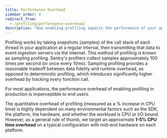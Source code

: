 ```yaml
---
title: Performance Overhead
sidebar_order: 4
redirect_from:
  - /profiling/performance-overhead/
description: "How enabling profiling impacts the performance of your application."
---
```


Profiling works by taking snapshots (samples) of the call stack of each thread in your application at a regular interval, then transmitting that data to event ingestion servers via the Internet. This method of profiling is known as sampling profiling. Sentry's profilers collect samples approximately 100 times per second (or once every 10ms). Sampling profiling provides a reasonable tradeoff between data fidelity and runtime overhead, as opposed to deterministic profiling, which introduces significantly higher overhead by tracking every function call.

<Note>
For most applications, the performance overhead of enabling profiling in production is imperceptible to end users.
</Note>

The quantitative overhead of profiling (measured as a % increase in CPU time) is highly dependent on many environmental factors such as the SDK, the platform, the hardware, and whether the workload is CPU or I/O bound. However, as a general rule of thumb, we target an approximate **1-5% CPU time overhead** on a typical configuration with mid-end hardware on each platform.
